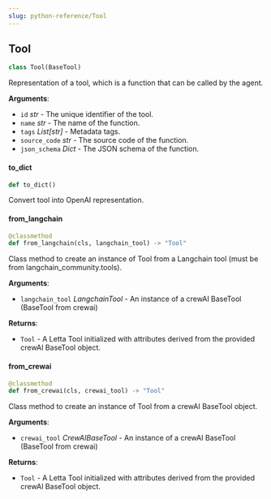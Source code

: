```yaml
---
slug: python-reference/Tool
---
```


<a id="letta.schemas.tool.Tool"></a>

## Tool

```python
class Tool(BaseTool)
```

Representation of a tool, which is a function that can be called by the agent.

**Arguments**:

- `id` _str_ - The unique identifier of the tool.
- `name` _str_ - The name of the function.
- `tags` _List[str]_ - Metadata tags.
- `source_code` _str_ - The source code of the function.
- `json_schema` _Dict_ - The JSON schema of the function.

<a id="letta.schemas.tool.Tool.to_dict"></a>

#### to\_dict

```python
def to_dict()
```

Convert tool into OpenAI representation.

<a id="letta.schemas.tool.Tool.from_langchain"></a>

#### from\_langchain

```python
@classmethod
def from_langchain(cls, langchain_tool) -> "Tool"
```

Class method to create an instance of Tool from a Langchain tool (must be from langchain_community.tools).

**Arguments**:

- `langchain_tool` _LangchainTool_ - An instance of a crewAI BaseTool (BaseTool from crewai)
  

**Returns**:

- `Tool` - A Letta Tool initialized with attributes derived from the provided crewAI BaseTool object.

<a id="letta.schemas.tool.Tool.from_crewai"></a>

#### from\_crewai

```python
@classmethod
def from_crewai(cls, crewai_tool) -> "Tool"
```

Class method to create an instance of Tool from a crewAI BaseTool object.

**Arguments**:

- `crewai_tool` _CrewAIBaseTool_ - An instance of a crewAI BaseTool (BaseTool from crewai)
  

**Returns**:

- `Tool` - A Letta Tool initialized with attributes derived from the provided crewAI BaseTool object.

